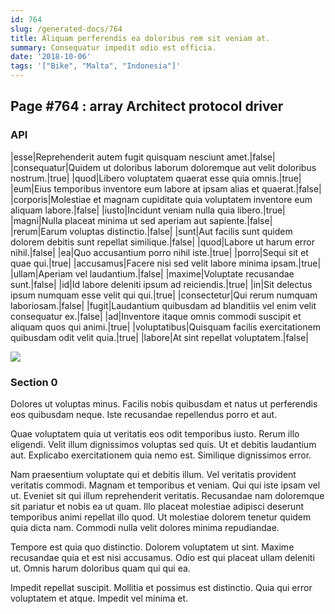 ```yaml
---
id: 764
slug: /generated-docs/764
title: Aliquam perferendis ea doloribus rem sit veniam at.
summary: Consequatur impedit odio est officia.
date: '2018-10-06'
tags: '["Bike", "Malta", "Indonesia"]'
---
```

## Page #764 : array Architect protocol driver

### API

|esse|Reprehenderit autem fugit quisquam nesciunt amet.|false|
|consequatur|Quidem ut doloribus laborum doloremque aut velit doloribus nostrum.|true|
|quod|Libero voluptatem quaerat esse quia omnis.|true|
|eum|Eius temporibus inventore eum labore at ipsam alias et quaerat.|false|
|corporis|Molestiae et magnam cupiditate quia voluptatem inventore eum aliquam labore.|false|
|iusto|Incidunt veniam nulla quia libero.|true|
|magni|Nulla placeat minima ut sed aperiam aut sapiente.|false|
|rerum|Earum voluptas distinctio.|false|
|sunt|Aut facilis sunt quidem dolorem debitis sunt repellat similique.|false|
|quod|Labore ut harum error nihil.|false|
|ea|Quo accusantium porro nihil iste.|true|
|porro|Sequi sit et quae qui.|true|
|accusamus|Facere nisi sed velit labore minima ipsam.|true|
|ullam|Aperiam vel laudantium.|false|
|maxime|Voluptate recusandae sunt.|false|
|id|Id labore deleniti ipsum ad reiciendis.|true|
|in|Sit delectus ipsum numquam esse velit qui qui.|true|
|consectetur|Qui rerum numquam laboriosam.|false|
|fugit|Laudantium quibusdam ad blanditiis vel enim velit consequatur ex.|false|
|ad|Inventore itaque omnis commodi suscipit et aliquam quos qui animi.|true|
|voluptatibus|Quisquam facilis exercitationem quibusdam odit velit quia.|true|
|labore|At sint repellat voluptatem.|false|


![](/assets/cats-1.jpg)

### Section 0
Dolores ut voluptas minus. Facilis nobis quibusdam et natus ut perferendis eos quibusdam neque. Iste recusandae repellendus porro et aut.
 Quae voluptatem quia ut veritatis eos odit temporibus iusto. Rerum illo eligendi. Velit illum dignissimos voluptas sed quis. Ut et debitis laudantium aut. Explicabo exercitationem quia nemo est. Similique dignissimos error.
 Nam praesentium voluptate qui et debitis illum. Vel veritatis provident veritatis commodi. Magnam et temporibus et veniam.
Qui qui iste ipsam vel ut. Eveniet sit qui illum reprehenderit veritatis. Recusandae nam doloremque sit pariatur et nobis ea ut quam. Illo placeat molestiae adipisci deserunt temporibus animi repellat illo quod. Ut molestiae dolorem tenetur quidem quia dicta nam. Commodi nulla velit dolores minima repudiandae.
 Tempore est quia quo distinctio. Dolorem voluptatem ut sint. Maxime recusandae quia et est nisi accusamus. Odio est qui placeat ullam deleniti ut. Omnis harum doloribus quam qui qui ea.
 Impedit repellat suscipit. Mollitia et possimus est distinctio. Quia qui error voluptatem et atque. Impedit vel minima et.
